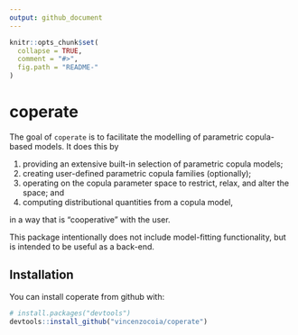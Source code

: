 ```yaml
---
output: github_document
---
```


<!-- README.md is generated from README.Rmd. Please edit that file -->

```r
knitr::opts_chunk$set(
  collapse = TRUE,
  comment = "#>",
  fig.path = "README-"
)
```

# coperate

The goal of `coperate` is to facilitate the modelling of parametric copula-based models. It does this by

1. providing an extensive built-in selection of parametric copula models;
2. creating user-defined parametric copula families (optionally);
3. operating on the copula parameter space to restrict, relax, and alter the space; and
4. computing distributional quantities from a copula model,

in a way that is "cooperative" with the user.

This package intentionally does not include model-fitting functionality, but is intended to be useful as a back-end. 

## Installation

You can install coperate from github with:

```r
# install.packages("devtools")
devtools::install_github("vincenzocoia/coperate")
```


